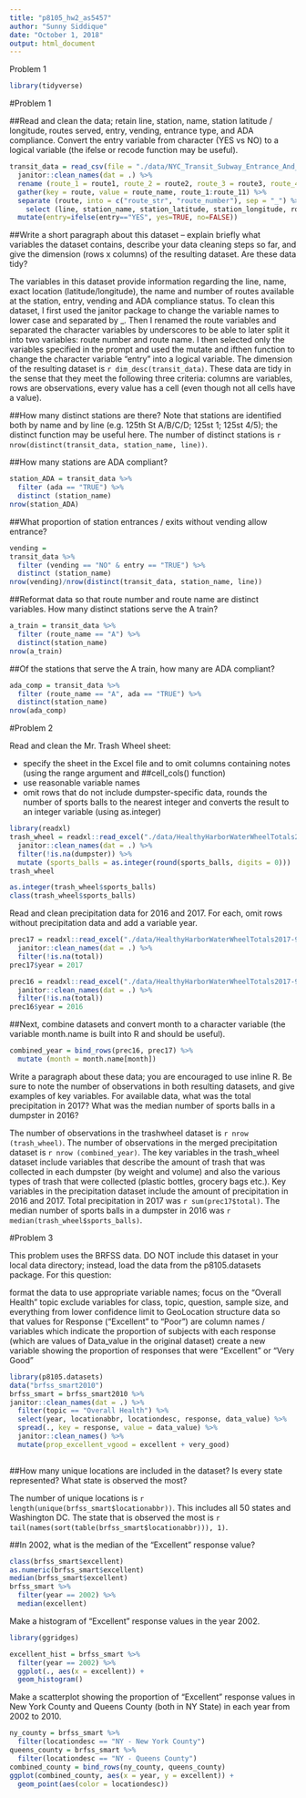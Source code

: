 ```yaml
---
title: "p8105_hw2_as5457"
author: "Sunny Siddique"
date: "October 1, 2018"
output: html_document
---
```


Problem 1

```r
library(tidyverse)
```


#Problem 1


##Read and clean the data; retain line, station, name, station latitude / longitude, routes served, entry, vending, entrance type, and ADA compliance. Convert the entry variable from character (YES vs NO) to a logical variable (the ifelse or recode function may be useful).

```r
transit_data = read_csv(file = "./data/NYC_Transit_Subway_Entrance_And_Exit_Data.csv") %>% 
  janitor::clean_names(dat = .) %>% 
  rename (route_1 = route1, route_2 = route2, route_3 = route3, route_4 = route4, route_5 = route5, route_6 = route6, route_7 = route7, route_8 = route8, route_9 = route9, route_10 = route10, route_11 = route11) %>% 
  gather(key = route, value = route_name, route_1:route_11) %>% 
  separate (route, into = c("route_str", "route_number"), sep = "_") %>% 
    select (line, station_name, station_latitude, station_longitude, route_number, route_name, entry, vending, ada) %>% 
  mutate(entry=ifelse(entry=="YES", yes=TRUE, no=FALSE))
```

##Write a short paragraph about this dataset – explain briefly what variables the dataset contains, describe your data cleaning steps so far, and give the dimension (rows x columns) of the resulting dataset. Are these data tidy?

The variables in this dataset provide information regarding the line, name, exact location (latitude/longitude), the name and number of routes available at the station, entry, vending and ADA compliance status. To clean this dataset, I first used the janitor package to change the variable names to lower case and separated by _. Then I renamed the route variables and separated the character variables by underscores to be able to later split it into two variables: route number and route name. I then selected only the variables specified in the prompt and used the mutate and ifthen function to change the character variable "entry" into a logical variable. The dimension of the resulting dataset is `r dim_desc(transit_data)`. These data are tidy in the sense that they meet the following three criteria: columns are variables, rows are observations, every value has a cell (even though not all cells have a value).


##How many distinct stations are there? Note that stations are identified both by name and by line (e.g. 125th St A/B/C/D; 125st 1; 125st 4/5); the distinct function may be useful here.
The number of distinct stations is `r nrow(distinct(transit_data, station_name, line))`.


##How many stations are ADA compliant?

```r
station_ADA = transit_data %>% 
  filter (ada == "TRUE") %>% 
  distinct (station_name)
nrow(station_ADA)
```


##What proportion of station entrances / exits without vending allow entrance?

```r
vending =
transit_data %>% 
  filter (vending == "NO" & entry == "TRUE") %>% 
  distinct (station_name)
nrow(vending)/nrow(distinct(transit_data, station_name, line))
```

##Reformat data so that route number and route name are distinct variables. How many distinct stations serve the A train? 

```r
a_train = transit_data %>% 
  filter (route_name == "A") %>% 
  distinct(station_name)
nrow(a_train)
```

##Of the stations that serve the A train, how many are ADA compliant?

```r
ada_comp = transit_data %>% 
  filter (route_name == "A", ada == "TRUE") %>% 
  distinct(station_name)
nrow(ada_comp)
```

#Problem 2

Read and clean the Mr. Trash Wheel sheet:

- specify the sheet in the Excel file and to omit columns containing notes (using the range argument and
##cell_cols() function)
- use reasonable variable names
- omit rows that do not include dumpster-specific data, rounds the number of sports balls to the nearest integer and converts the result to an integer variable (using as.integer)

```r
library(readxl)
trash_wheel = readxl::read_excel("./data/HealthyHarborWaterWheelTotals2017-9-26.xlsx", sheet = 1, range = "A2:N258") %>% 
  janitor::clean_names(dat = .) %>% 
  filter(!is.na(dumpster)) %>% 
  mutate (sports_balls = as.integer(round(sports_balls, digits = 0)))
trash_wheel
```

```r
as.integer(trash_wheel$sports_balls)
class(trash_wheel$sports_balls)
```

Read and clean precipitation data for 2016 and 2017. For each, omit rows without precipitation data and add a variable year. 

```r
prec17 = readxl::read_excel("./data/HealthyHarborWaterWheelTotals2017-9-26.xlsx", sheet = 3, range = "A2:B14") %>% 
  janitor::clean_names(dat = .) %>% 
  filter(!is.na(total))
prec17$year = 2017
```

```r
prec16 = readxl::read_excel("./data/HealthyHarborWaterWheelTotals2017-9-26.xlsx", sheet = 4, range = "A2:B14") %>% 
  janitor::clean_names(dat = .) %>% 
  filter(!is.na(total))
prec16$year = 2016
```


##Next, combine datasets and convert month to a character variable (the variable month.name is built into R and should be useful).

```r
combined_year = bind_rows(prec16, prec17) %>% 
  mutate (month = month.name[month])
```


Write a paragraph about these data; you are encouraged to use inline R. Be sure to note the number of observations in both resulting datasets, and give examples of key variables. For available data, what was the total precipitation in 2017? What was the median number of sports balls in a dumpster in 2016?

The number of observations in the trashwheel dataset is `r nrow (trash_wheel)`. 
The number of observations in the merged precipitation dataset is `r nrow (combined_year)`. 
The key variables in the trash_wheel dataset include variables that describe the amount of trash that was collected in each dumpster (by weight and volume) and also the various types of trash that were collected (plastic bottles, grocery bags etc.). Key variables in the precipitation dataset include the amount of precipitation in 2016 and 2017. 
Total precipitation in 2017 was `r sum(prec17$total)`.
The median number of sports balls in a dumpster in 2016 was `r median(trash_wheel$sports_balls)`.

#Problem 3

This problem uses the BRFSS data. DO NOT include this dataset in your local data directory; instead, load the data from the  p8105.datasets package.
For this question:

format the data to use appropriate variable names;
focus on the “Overall Health” topic
exclude variables for class, topic, question, sample size, and everything from lower confidence limit to GeoLocation
structure data so that values for Response (“Excellent” to “Poor”) are column names / variables which indicate the proportion of subjects with each response (which are values of Data_value in the original dataset)
create a new variable showing the proportion of responses that were “Excellent” or “Very Good”

```r
library(p8105.datasets)
data("brfss_smart2010")
brfss_smart = brfss_smart2010 %>% 
janitor::clean_names(dat = .) %>% 
  filter(topic == "Overall Health") %>% 
  select(year, locationabbr, locationdesc, response, data_value) %>% 
  spread(., key = response, value = data_value) %>% 
  janitor::clean_names() %>% 
  mutate(prop_excellent_vgood = excellent + very_good)
  
```



##How many unique locations are included in the dataset? Is every state represented? What state is observed the most?

The number of unique locations is `r length(unique(brfss_smart$locationabbr))`. This includes all 50 states and Washington DC. The state that is observed the most is `r tail(names(sort(table(brfss_smart$locationabbr))), 1)`.



##In 2002, what is the median of the “Excellent” response value?

```r
class(brfss_smart$excellent)
as.numeric(brfss_smart$excellent)
median(brfss_smart$excellent)
brfss_smart %>% 
  filter(year == 2002) %>% 
  median(excellent)
```


Make a histogram of “Excellent” response values in the year 2002.

```r
library(ggridges)
```


```r
excellent_hist = brfss_smart %>% 
  filter(year == 2002) %>% 
  ggplot(., aes(x = excellent)) + 
  geom_histogram()
```


Make a scatterplot showing the proportion of “Excellent” response values in New York County and Queens County (both in NY State) in each year from 2002 to 2010.

```r
ny_county = brfss_smart %>% 
  filter(locationdesc == "NY - New York County")
queens_county = brfss_smart %>%
  filter(locationdesc == "NY - Queens County")
combined_county = bind_rows(ny_county, queens_county)
ggplot(combined_county, aes(x = year, y = excellent)) + 
  geom_point(aes(color = locationdesc))
```





